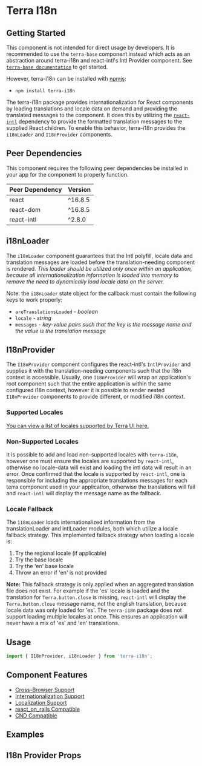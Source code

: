 


<Badge />

# Terra I18n

## Getting Started

This component is not intended for direct usage by developers. It is recommended to use the `terra-base` component instead which acts as an abstraction around terra-i18n and react-intl's Intl Provider component. See [`terra-base documentation`](https://github.com/cerner/terra-core/tree/main/packages/terra-base) to get started.

However, terra-i18n can be installed with [npmjs](https://www.npmjs.com):
  - `npm install terra-i18n`

The terra-i18n package provides internationalization for React components by loading translations and locale data on demand and providing the translated messages to the component. It does this by utilizing the [`react-intl`](https://github.com/yahoo/react-intl) dependency to provide the formatted translation messages to the supplied React children. To enable this behavior, terra-i18n provides the `i18nLoader` and `I18nProvider` components.

<!-- AUTO-GENERATED-CONTENT:START Peer Dependencies -->
## Peer Dependencies

This component requires the following peer dependencies be installed in your app for the component to properly function.

| Peer Dependency | Version |
|-|-|
| react | ^16.8.5 |
| react-dom | ^16.8.5 |
| react-intl | ^2.8.0 |

<!-- AUTO-GENERATED-CONTENT:END -->

## i18nLoader

The `i18nLoader` component guarantees that the Intl polyfill, locale data and translation messages are loaded before the translation-needing component is rendered. _This loader should be utilized only once within an application, because all internationalization information is loaded into memory to remove the need to dynamically load locale data on the server._

Note: the `i18nLoader` state object for the callback must contain the following keys to work properly:
- `areTranslationsLoaded` - _boolean_
- `locale` - _string_
- `messages` - _key-value pairs such that the key is the message name and the value is the translation message_

## I18nProvider

The `I18nProvider` component configures the react-intl's `IntlProvider` and supplies it with the translation-needing components such that the i18n context is accessible. Usually, one `I18nProvider` will wrap an application's root component such that the entire application is within the same configured i18n context, however it is possible to render nested `I18nProvider` components to provide different, or modified i18n context.

### Supported Locales

[You can view a list of locales supported by Terra UI here.](https://github.com/cerner/terra-aggregate-translations/blob/main/config/i18nSupportedLocales.js)

### Non-Supported Locales

It is possible to add and load non-supported locales with `terra-i18n`, however one must ensure the locales are supported by `react-intl`, otherwise no locale-data will exist and loading the intl data will result in an error. Once confirmed that the locale is supported by `react-intl`, one is responsible for including the appropriate translations messages for each terra component used in your application, otherwise the translations will fail and `react-intl` will display the message name as the fallback.

### Locale Fallback

The `i18nLoader` loads internationalized information from the translationLoader and intlLoader modules, both which utilize a locale fallback strategy. This implemented fallback strategy when loading a locale is:

1. Try the regional locale (if applicable)
2. Try the base locale
3. Try the 'en' base locale
4. Throw an error if 'en' is not provided

**Note:** This fallback strategy is only applied when an aggregated translation file does not exist. For example if the 'es' locale is loaded and the translation for `Terra.button.close` is missing, `react-intl` will display the `Terra.button.close` message name, not the english translation, because locale data was only loaded for 'es'. The `terra-i18n` package does not support loading multiple locales at once. This ensures an application will never have a mix of 'es' and 'en' translations.

## Usage

```jsx
import { I18nProvider, i18nLoader } from 'terra-i18n';
```

## Component Features
* [Cross-Browser Support](https://engineering.cerner.com/terra-ui/about/terra-ui/component-standards#cross-browser-support)
* [Internationalization Support](https://engineering.cerner.com/terra-ui/about/terra-ui/component-standards#internationalization-i18n)
* [Localization Support](https://engineering.cerner.com/terra-ui/about/terra-ui/component-standards#internationalization-i18n)
* [react_on_rails Compatible](https://github.com/shakacode/react_on_rails/blob/8cb06ed35cb5c2c453bcc193282b4c091574c1b7/docs/basics/i18n.md#how-to-add-i18n)
* [CND Compatible](https://github.com/webpack/docs/wiki/configuration#outputpublicpath)

## Examples
<I18nDemo title="I18nProvider Example" description="Note: This is an example of a nested I18nProvider. The site overall is an example of using an application-level I18nProvider implemented through the terra-base component." />

## I18n Provider Props
<I18nPropsTable />
